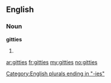 ==English==

===Noun===
'''gitties'''

# {{plural of|[[gitty]]}}

[[Category:English plurals ending in "-ies"]]

[[ar:gitties]]
[[fr:gitties]]
[[my:gitties]]
[[no:gitties]]